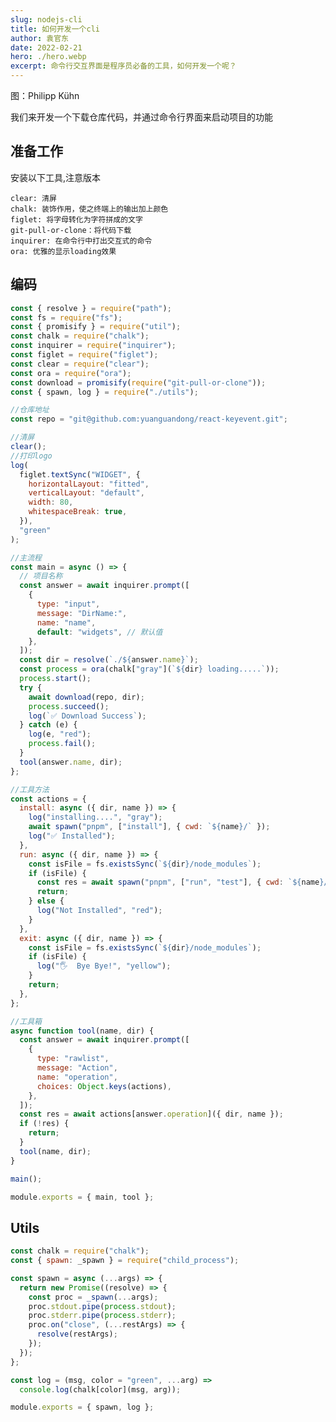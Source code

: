 ```yaml
---
slug: nodejs-cli
title: 如何开发一个cli
author: 袁官东
date: 2022-02-21
hero: ./hero.webp
excerpt: 命令行交互界面是程序员必备的工具，如何开发一个呢？
---
```

<div className={'img-desc'}>图：Philipp Kühn</div>


我们来开发一个下载仓库代码，并通过命令行界面来启动项目的功能

## 准备工作

安装以下工具,注意版本

```
clear: 清屏
chalk: 装饰作用，使之终端上的输出加上颜色
figlet: 将字母转化为字符拼成的文字
git-pull-or-clone：将代码下载
inquirer: 在命令行中打出交互式的命令
ora: 优雅的显示loading效果
```

## 编码

```js
const { resolve } = require("path");
const fs = require("fs");
const { promisify } = require("util");
const chalk = require("chalk");
const inquirer = require("inquirer");
const figlet = require("figlet");
const clear = require("clear");
const ora = require("ora");
const download = promisify(require("git-pull-or-clone"));
const { spawn, log } = require("./utils");

//仓库地址
const repo = "git@github.com:yuanguandong/react-keyevent.git";

//清屏
clear();
//打印logo
log(
  figlet.textSync("WIDGET", {
    horizontalLayout: "fitted",
    verticalLayout: "default",
    width: 80,
    whitespaceBreak: true,
  }),
  "green"
);

//主流程
const main = async () => {
  // 项⽬名称
  const answer = await inquirer.prompt([
    {
      type: "input",
      message: "DirName:",
      name: "name",
      default: "widgets", // 默认值
    },
  ]);
  const dir = resolve(`./${answer.name}`);
  const process = ora(chalk["gray"](`${dir} loading.....`));
  process.start();
  try {
    await download(repo, dir);
    process.succeed();
    log(`✅ Download Success`);
  } catch (e) {
    log(e, "red");
    process.fail();
  }
  tool(answer.name, dir);
};

//工具方法
const actions = {
  install: async ({ dir, name }) => {
    log("installing....", "gray");
    await spawn("pnpm", ["install"], { cwd: `${name}/` });
    log("✅ Installed");
  },
  run: async ({ dir, name }) => {
    const isFile = fs.existsSync(`${dir}/node_modules`);
    if (isFile) {
      const res = await spawn("pnpm", ["run", "test"], { cwd: `${name}/` });
      return;
    } else {
      log("Not Installed", "red");
    }
  },
  exit: async ({ dir, name }) => {
    const isFile = fs.existsSync(`${dir}/node_modules`);
    if (isFile) {
      log("🖐  Bye Bye!", "yellow");
    }
    return;
  },
};

//工具箱
async function tool(name, dir) {
  const answer = await inquirer.prompt([
    {
      type: "rawlist",
      message: "Action",
      name: "operation",
      choices: Object.keys(actions),
    },
  ]);
  const res = await actions[answer.operation]({ dir, name });
  if (!res) {
    return;
  }
  tool(name, dir);
}

main();

module.exports = { main, tool };

```

## Utils
```js
const chalk = require("chalk");
const { spawn: _spawn } = require("child_process");

const spawn = async (...args) => {
  return new Promise((resolve) => {
    const proc = _spawn(...args);
    proc.stdout.pipe(process.stdout);
    proc.stderr.pipe(process.stderr);
    proc.on("close", (...restArgs) => {
      resolve(restArgs);
    });
  });
};

const log = (msg, color = "green", ...arg) =>
  console.log(chalk[color](msg, arg));

module.exports = { spawn, log };

```